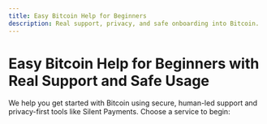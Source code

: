 ```yaml
---
title: Easy Bitcoin Help for Beginners
description: Real support, privacy, and safe onboarding into Bitcoin.
---
```


# Easy Bitcoin Help for Beginners with Real Support and Safe Usage

We help you get started with Bitcoin using secure, human-led support and privacy-first tools like Silent Payments. Choose a service to begin:
